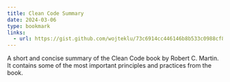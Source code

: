 ```yaml
---
title: Clean Code Summary
date: 2024-03-06
type: bookmark
links:
  - url: https://gist.github.com/wojteklu/73c6914cc446146b8b533c0988cf8d29
---
```


A short and concise summary of the Clean Code book by Robert C. Martin. It contains some of the most important
principles and practices from the book.
